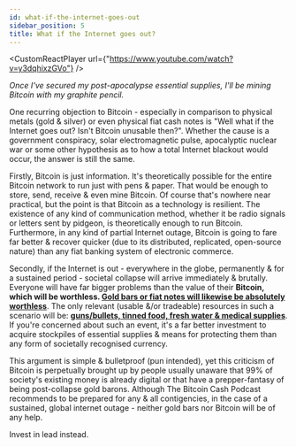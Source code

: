 ```yaml
---
id: what-if-the-internet-goes-out
sidebar_position: 5
title: What if the Internet goes out?
---
```



<CustomReactPlayer
  url={"https://www.youtube.com/watch?v=y3dqhixzGVo"} />

_Once I've secured my post-apocalypse essential supplies, I'll be mining Bitcoin with my graphite pencil._

One recurring objection to Bitcoin - especially in comparison to physical metals (gold & silver) or even physical fiat cash notes is "Well what if the Internet goes out? Isn't Bitcoin unusable then?". Whether the cause is a government conspiracy, solar electromagnetic pulse, apocalyptic nuclear war or some other hypothesis as to how a total Internet blackout would occur, the answer is still the same.

Firstly, Bitcoin is just information. It's theoretically possible for the entire Bitcoin network to run just with pens & paper. That would be enough to store, send, receive & even mine Bitcoin. Of course that's nowhere near practical, but the point is that Bitcoin as a technology is resilient. The existence of any kind of communication method, whether it be radio signals or letters sent by pidgeon, is theoretically enough to run Bitcoin. Furthermore, in any kind of partial Internet outage, Bitcoin is going to fare far better & recover quicker (due to its distributed, replicated, open-source nature) than any fiat banking system of electronic commerce.

Secondly, if the Internet is out - everywhere in the globe, permanently & for a sustained period - societal collapse will arrive immediately & brutally. Everyone will have far bigger problems than the value of their **Bitcoin, which will be worthless. <u>Gold bars or fiat notes will likewise be absolutely worthless</u>**. The only relevant (usable &/or tradeable) resources in such a scenario will be: **<u>guns/bullets, tinned food, fresh water & medical supplies</u>**. If you're concerned about such an event, it's a far better investment to acquire stockpiles of essential supplies & means for protecting them than any form of societally recognised currency.

This argument is simple & bulletproof (pun intended), yet this criticism of Bitcoin is perpetually brought up by people usually unaware that 99% of society's existing money is already digital or that have a prepper-fantasy of being post-collapse gold barons. Although The Bitcoin Cash Podcast recommends to be prepared for any & all contigencies, in the case of a sustained, global internet outage - neither gold bars nor Bitcoin will be of any help.

Invest in lead instead.

